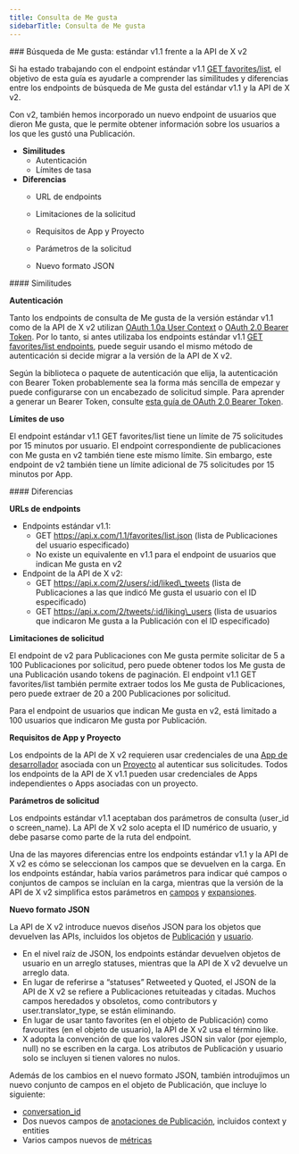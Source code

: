 ```yaml
---
title: Consulta de Me gusta
sidebarTitle: Consulta de Me gusta
---
```


<div id="likes-lookup-standard-v11-compared-to-x-api-v2">
  ### Búsqueda de Me gusta: estándar v1.1 frente a la API de X v2
</div>

Si ha estado trabajando con el endpoint estándar v1.1 [GET favorites/list](https://developer.x.com/en/docs/x-api/v1/tweets/post-and-engage/api-reference/get-favorites-list), el objetivo de esta guía es ayudarle a comprender las similitudes y diferencias entre los endpoints de búsqueda de Me gusta del estándar v1.1 y la API de X v2.

Con v2, también hemos incorporado un nuevo endpoint de usuarios que dieron Me gusta, que le permite obtener información sobre los usuarios a los que les gustó una Publicación.

- **Similitudes**
  - Autenticación
  - Límites de tasa
- **Diferencias**
  - URL de endpoints

  - Limitaciones de la solicitud

  - Requisitos de App y Proyecto

  - Parámetros de la solicitud

  - Nuevo formato JSON

<div id="similarities">
  #### Similitudes
</div>

**Autenticación**

Tanto los endpoints de consulta de Me gusta de la versión estándar v1.1 como de la API de X v2 utilizan [OAuth 1.0a User Context](/es/resources/fundamentals/authentication#oauth-1-0a-2) o [OAuth 2.0 Bearer Token](/es/resources/fundamentals/authentication#bearer-token-also-known-as-app-only). Por lo tanto, si antes utilizaba los endpoints estándar v1.1 [GET favorites/list endpoints](https://developer.x.com/en/docs/x-api/v1/tweets/post-and-engage/api-reference/get-favorites-list), puede seguir usando el mismo método de autenticación si decide migrar a la versión de la API de X v2.

Según la biblioteca o paquete de autenticación que elija, la autenticación con Bearer Token probablemente sea la forma más sencilla de empezar y puede configurarse con un encabezado de solicitud simple. Para aprender a generar un Bearer Token, consulte [esta guía de OAuth 2.0 Bearer Token](/es/resources/fundamentals/authentication#bearer-token-also-known-as-app-only).
 

**Límites de uso**

El endpoint estándar v1.1 GET favorites/list tiene un límite de 75 solicitudes por 15 minutos por usuario. El endpoint correspondiente de publicaciones con Me gusta en v2 también tiene este mismo límite. Sin embargo, este endpoint de v2 también tiene un límite adicional de 75 solicitudes por 15 minutos por App.

<div id="differences">
  #### Diferencias
</div>

**URLs de endpoints**

- Endpoints estándar v1.1:
  - GET https://api.x.com/1.1/favorites/list.json
    (lista de Publicaciones del usuario especificado)
  - No existe un equivalente en v1.1 para el endpoint de usuarios que indican Me gusta en v2
- Endpoint de la API de X v2:
  - GET https://api.x.com/2/users/:id/liked\_tweets
    (lista de Publicaciones a las que indicó Me gusta el usuario con el ID especificado)
  - GET https://api.x.com/2/tweets/:id/liking\_users
    (lista de usuarios que indicaron Me gusta a la Publicación con el ID especificado)

**Limitaciones de solicitud**

El endpoint de v2 para Publicaciones con Me gusta permite solicitar de 5 a 100 Publicaciones por solicitud, pero puede obtener todos los Me gusta de una Publicación usando tokens de paginación. El endpoint v1.1 GET favorites/list también permite extraer todos los Me gusta de Publicaciones, pero puede extraer de 20 a 200 Publicaciones por solicitud.

Para el endpoint de usuarios que indican Me gusta en v2, está limitado a 100 usuarios que indicaron Me gusta por Publicación. 
 

**Requisitos de App y Proyecto**

Los endpoints de la API de X v2 requieren usar credenciales de una [App de desarrollador](/es/resources/fundamentals/developer-apps) asociada con un [Proyecto](/es/resources/fundamentals/developer-apps) al autenticar sus solicitudes. Todos los endpoints de la API de X v1.1 pueden usar credenciales de Apps independientes o Apps asociadas con un proyecto.

**Parámetros de solicitud**

Los endpoints estándar v1.1 aceptaban dos parámetros de consulta (user\_id o screen\_name). La API de X v2 solo acepta el ID numérico de usuario, y debe pasarse como parte de la ruta del endpoint.

Una de las mayores diferencias entre los endpoints estándar v1.1 y la API de X v2 es cómo se seleccionan los campos que se devuelven en la carga. En los endpoints estándar, había varios parámetros para indicar qué campos o conjuntos de campos se incluían en la carga, mientras que la versión de la API de X v2 simplifica estos parámetros en [campos](/es/x-api/fundamentals/fields) y [expansiones](/es/x-api/fundamentals/expansions). 
 

**Nuevo formato JSON**

La API de X v2 introduce nuevos diseños JSON para los objetos que devuelven las APIs, incluidos los objetos de [Publicación](/es/x-api/fundamentals/data-dictionary#tweet) y [usuario](/es/x-api/fundamentals/data-dictionary#user).

- En el nivel raíz de JSON, los endpoints estándar devuelven objetos de usuario en un arreglo statuses, mientras que la API de X v2 devuelve un arreglo data. 
- En lugar de referirse a “statuses” Retweeted y Quoted, el JSON de la API de X v2 se refiere a Publicaciones retuiteadas y citadas. Muchos campos heredados y obsoletos, como contributors y user.translator\_type, se están eliminando. 
- En lugar de usar tanto favorites (en el objeto de Publicación) como favourites (en el objeto de usuario), la API de X v2 usa el término like. 
- X adopta la convención de que los valores JSON sin valor (por ejemplo, null) no se escriben en la carga. Los atributos de Publicación y usuario solo se incluyen si tienen valores no nulos.
   

Además de los cambios en el nuevo formato JSON, también introdujimos un nuevo conjunto de campos en el objeto de Publicación, que incluye lo siguiente:

- [conversation\_id](/es/x-api/fundamentals/conversation-id)
- Dos nuevos campos de [anotaciones de Publicación](/es/x-api/fundamentals/post-annotations), incluidos context y entities
- Varios campos nuevos de [métricas](/es/x-api/fundamentals/metrics) 